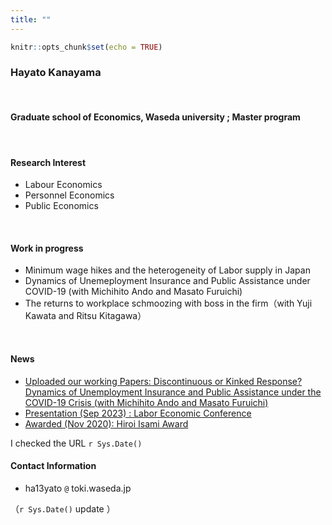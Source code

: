 ```yaml
---
title: ""
---
```


```r
knitr::opts_chunk$set(echo = TRUE)
```

<!-- Google tag (gtag.js) -->
<script async src="https://www.googletagmanager.com/gtag/js?id=G-FXEQV713CW"></script>
<script>
  window.dataLayer = window.dataLayer || [];
  function gtag(){dataLayer.push(arguments);}
  gtag('js', new Date());

  gtag('config', 'G-FXEQV713CW');
</script>


### Hayato Kanayama

\ 

#### Graduate school of Economics, Waseda university ; Master program

\ 

#### Research Interest

- Labour Economics
- Personnel Economics
- Public Economics

\ 

#### Work in progress

- Minimum wage hikes and the heterogeneity of Labor supply in Japan
- Dynamics of Unemeployment Insurance and Public Assistance under COVID-19 (with Michihito Ando and Masato Furuichi)
- The returns to workplace schmoozing with boss in the firm（with Yuji Kawata and Ritsu Kitagawa）

\ 

#### News

- [Uploaded our working Papers: Discontinuous or Kinked Response? Dynamics of Unemployment Insurance and Public Assistance under the COVID-19 Crisis (with Michihito Ando and Masato Furuichi)](https://papers.ssrn.com/sol3/papers.cfm?abstract_id=4617281)
- [Presentation (Sep 2023) : Labor Economic Conference](https://sites.google.com/site/kansailabor/conference/26th?authuser=0)
- [Awarded (Nov 2020): Hiroi Isami Award](https://www.kochi-tech.ac.jp/news/img/874d9183fe1f3661a60067d98f550bdf.pdf) 

I checked the URL `r Sys.Date()`

#### Contact Information

- ha13yato `@` toki.waseda.jp

（`r Sys.Date()` update ）

